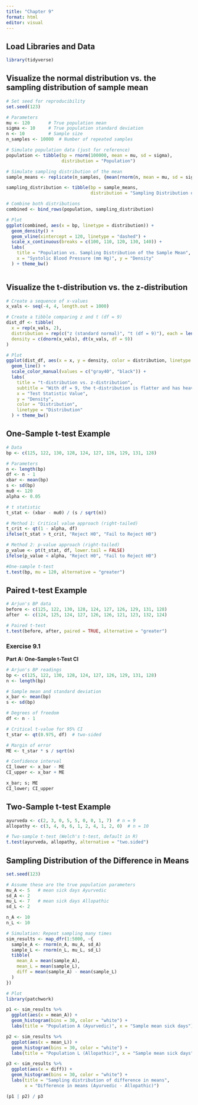 ---
title: "Chapter 9"
format: html
editor: visual
---

## Load Libraries and Data

```{r}
library(tidyverse)


```

## Visualize the normal distribution vs. the sampling distribution of sample mean

```{r}
# Set seed for reproducibility
set.seed(123)

# Parameters
mu <- 120       # True population mean
sigma <- 10     # True population standard deviation
n <- 10         # Sample size
n_samples <- 10000  # Number of repeated samples

# Simulate population data (just for reference)
population <- tibble(bp = rnorm(100000, mean = mu, sd = sigma),
                     distribution = "Population")

# Simulate sampling distribution of the mean
sample_means <- replicate(n_samples, {mean(rnorm(n, mean = mu, sd = sigma))})

sampling_distribution <- tibble(bp = sample_means,
                                distribution = "Sampling Distribution of Mean")

# Combine both distributions
combined <- bind_rows(population, sampling_distribution)

# Plot
ggplot(combined, aes(x = bp, linetype = distribution)) +
  geom_density() +
  geom_vline(xintercept = 120, linetype = "dashed") +
  scale_x_continuous(breaks = c(100, 110, 120, 130, 140)) +
  labs(
    title = "Population vs. Sampling Distribution of the Sample Mean",
    x = "Systolic Blood Pressure (mm Hg)", y = "Density"
  ) + theme_bw()

```

```         
```

## Visualize the t-distribution vs. the z-distribution

```{r}
# Create a sequence of x-values
x_vals <- seq(-4, 4, length.out = 1000)

# Create a tibble comparing z and t (df = 9)
dist_df <- tibble(
  x = rep(x_vals, 2),
  distribution = rep(c("z (standard normal)", "t (df = 9)"), each = length(x_vals)),
  density = c(dnorm(x_vals), dt(x_vals, df = 9))
)

# Plot
ggplot(dist_df, aes(x = x, y = density, color = distribution, linetype = distribution)) +
  geom_line() +
  scale_color_manual(values = c("gray40", "black")) +
  labs(
    title = "t-distribution vs. z-distribution",
    subtitle = "With df = 9, the t-distribution is flatter and has heavier tails",
    x = "Test Statistic Value",
    y = "Density",
    color = "Distribution",
    linetype = "Distribution"
  ) + theme_bw()

```

## One-Sample t-test Example

```{r}
# Data
bp <- c(125, 122, 130, 128, 124, 127, 126, 129, 131, 128)

# Parameters
n <- length(bp)
df <- n - 1
xbar <- mean(bp)
s <- sd(bp)
mu0 <- 120
alpha <- 0.05

# t statistic
t_stat <- (xbar - mu0) / (s / sqrt(n))

# Method 1: Critical value approach (right-tailed)
t_crit <- qt(1 - alpha, df)
ifelse(t_stat > t_crit, "Reject H0", "Fail to Reject H0")

# Method 2: p-value approach (right-tailed)
p_value <- pt(t_stat, df, lower.tail = FALSE)
ifelse(p_value < alpha, "Reject H0", "Fail to Reject H0")

#One-sample t-test
t.test(bp, mu = 120, alternative = "greater")
```

## Paired t-test Example

```{r}
# Arjun's BP data
before <- c(125, 122, 130, 128, 124, 127, 126, 129, 131, 128)
after  <- c(124, 125, 124, 127, 126, 126, 121, 123, 132, 124)

# Paired t-test
t.test(before, after, paired = TRUE, alternative = "greater")
```

### Exercise 9.1

**Part A: One-Sample t-Test CI**

```{r}
# Arjun's BP readings
bp <- c(125, 122, 130, 128, 124, 127, 126, 129, 131, 128)
n <- length(bp)

# Sample mean and standard deviation
x_bar <- mean(bp)
s <- sd(bp)

# Degrees of freedom
df <- n - 1

# Critical t-value for 95% CI
t_star <- qt(0.975, df)  # two-sided

# Margin of error
ME <- t_star * s / sqrt(n)

# Confidence interval
CI_lower <- x_bar - ME
CI_upper <- x_bar + ME

x_bar; s; ME
CI_lower; CI_upper

```

## Two-Sample t-test Example

```{r}
ayurveda <- c(2, 3, 0, 5, 5, 0, 0, 1, 7)  # n = 9
allopathy <- c(3, 4, 0, 6, 1, 2, 4, 1, 2, 0)  # n = 10

# Two-sample t-test (Welch's t-test, default in R)
t.test(ayurveda, allopathy, alternative = "two.sided")
```

## Sampling Distribution of the Difference in Means

```{r}
set.seed(123)

# Assume these are the true population parameters
mu_A <- 5   # mean sick days Ayurvedic
sd_A <- 2
mu_L <- 7   # mean sick days Allopathic
sd_L <- 2

n_A <- 10
n_L <- 10

# Simulation: Repeat sampling many times
sim_results <- map_dfr(1:5000, ~{
  sample_A <- rnorm(n_A, mu_A, sd_A)
  sample_L <- rnorm(n_L, mu_L, sd_L)
  tibble(
    mean_A = mean(sample_A),
    mean_L = mean(sample_L),
    diff = mean(sample_A) - mean(sample_L)
  )
})

# Plot
library(patchwork)

p1 <- sim_results %>%
  ggplot(aes(x = mean_A)) +
  geom_histogram(bins = 30, color = "white") +
  labs(title = "Population A (Ayurvedic)", x = "Sample mean sick days")

p2 <- sim_results %>%
  ggplot(aes(x = mean_L)) +
  geom_histogram(bins = 30, color = "white") +
  labs(title = "Population L (Allopathic)", x = "Sample mean sick days")

p3 <- sim_results %>%
  ggplot(aes(x = diff)) +
  geom_histogram(bins = 30, color = "white") +
  labs(title = "Sampling distribution of difference in means",
       x = "Difference in means (Ayurvedic - Allopathic)")

(p1 | p2) / p3
```

## 
